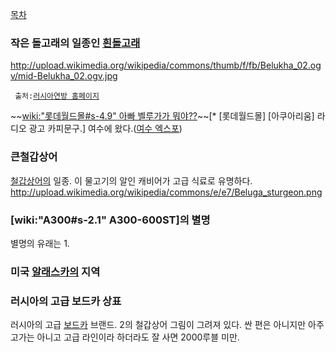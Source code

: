 [[목차]]

=== 작은 돌고래의 일종인 [[흰돌고래]] ===
http://upload.wikimedia.org/wikipedia/commons/thumb/f/fb/Belukha_02.ogv/mid-Belukha_02.ogv.jpg
  출처:[http://en.wikipedia.org/wiki/File:Belukha_02.ogv 러시아연방 홈페이지]

~~[[wiki:"롯데월드몰#s-4.9" 아빠 벨루가가 뭐야??]]~~[* [롯데월드몰] [아쿠아리움] 라디오 광고 카피문구.]
여수에 왔다.([[여수 엑스포]])

=== 큰철갑상어 ===
[[철갑상어]]의 일종. 이 물고기의 알인 캐비어가 고급 식료로 유명하다.
http://upload.wikimedia.org/wikipedia/commons/e/e7/Beluga_sturgeon.png

=== [wiki:"A300#s-2.1" A300-600ST]의 별명 ===
별명의 유래는 1.

=== 미국 [[알래스카]]의 지역 ===

=== 러시아의 고급 보드카 상표 ===
러시아의 고급 [[보드카]] 브랜드. 2의 철갑상어 그림이 그려져 있다. 싼 편은 아니지만 아주 고가는 아니고 고급 라인이라 하더라도 잘 사면 2000루블 미만.
